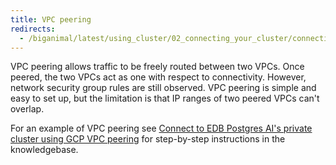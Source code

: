 ```yaml
---
title: VPC peering
redirects:
  - /biganimal/latest/using_cluster/02_connecting_your_cluster/connecting_from_gcp/vpc_peering/ #generated for BigAnimal URL path removal branch
---
```



VPC peering allows traffic to be freely routed between two VPCs. Once peered, the two VPCs act as one with respect to connectivity. However, network security group rules are still observed. VPC peering is simple and easy to set up, but the limitation is that IP ranges of two peered VPCs can't overlap.

For an example of VPC peering see [Connect to EDB Postgres AI's private cluster using GCP VPC peering](https://support.biganimal.com/hc/en-us/articles/20410613824153-GCP-Connect-to-BigAnimal-private-cluster-using-GCP-VPC-Peering) for step-by-step instructions in the knowledgebase.